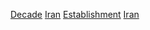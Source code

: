[[Category:伊朗建立|Decade]]
[[Category:各年代各國建立|Iran]]
[[Category:依年代劃分的伊朗|Establishment]]
[[Category:各年代亞洲建立|Iran]]
